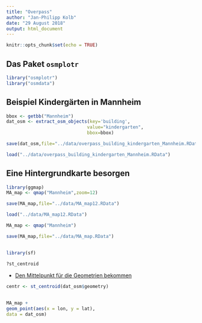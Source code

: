 ```yaml
---
title: "Overpass"
author: "Jan-Philipp Kolb"
date: "29 August 2018"
output: html_document
---
```


```r
knitr::opts_chunk$set(echo = TRUE)
```

## Das Paket `osmplotr`

```r
library("osmplotr")
library("osmdata")
```

## Beispiel Kindergärten in Mannheim

```r
bbox <- getbb("Mannheim")
dat_osm <- extract_osm_objects(key='building', 
                              value="kindergarten",
                              bbox=bbox)
```

```r
save(dat_osm,file="../data/overpass_building_kindergarten_Mannheim.RData")
```

```r
load("../data/overpass_building_kindergarten_Mannheim.RData")
```


## Eine Hintergrundkarte besorgen

```r
library(ggmap)
MA_map <- qmap("Mannheim",zoom=12)
```

```r
save(MA_map,file="../data/MA_map12.RData")
```

```r
load("../data/MA_map12.RData")
```

```r
MA_map <- qmap("Mannheim")
```

```r
save(MA_map,file="../data/MA_map.RData")
```

##

```r
library(sf)
```

```r
?st_centroid
```


- [Den Mittelpunkt für die Geometrien bekommen](https://stackoverflow.com/questions/46176660/how-to-calculate-centroid-of-polygon-using-sfst-centroid)

```r
centr <- st_centroid(dat_osm$geometry)
```




##

```r
MA_map +
geom_point(aes(x = lon, y = lat),
data = dat_osm)
```

